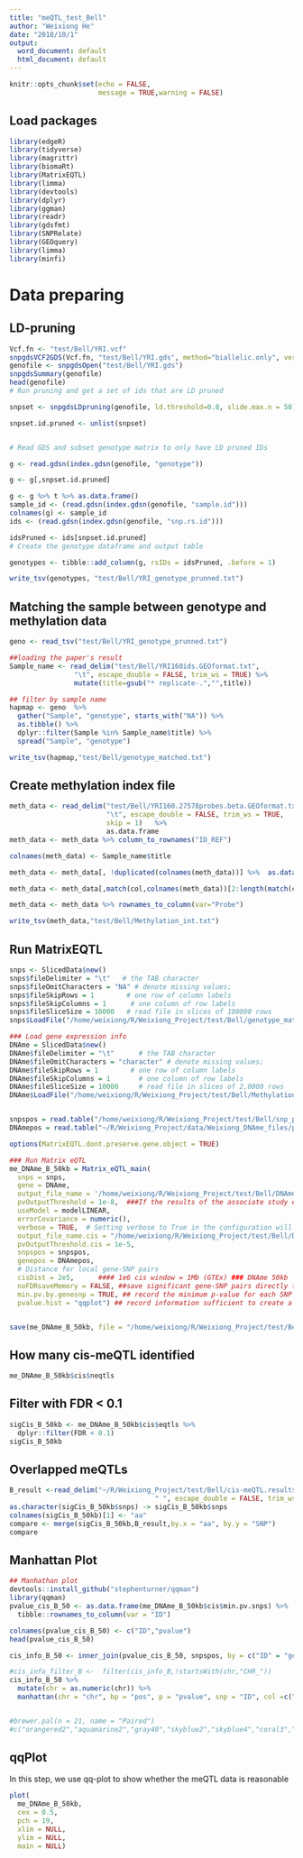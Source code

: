 ```yaml
---
title: "meQTL_test_Bell"
author: "Weixiong He"
date: "2018/10/1"
output:
  word_document: default
  html_document: default
---
```


```r
knitr::opts_chunk$set(echo = FALSE, 
                      message = TRUE,warning = FALSE)
```

## Load packages
```r
library(edgeR)
library(tidyverse)
library(magrittr)
library(biomaRt)
library(MatrixEQTL)
library(limma)
library(devtools)
library(dplyr)
library(ggman)
library(readr)
library(gdsfmt)
library(SNPRelate)
library(GEOquery)
library(limma)
library(minfi)

```

# Data preparing
## LD-pruning
```r
Vcf.fn <- "test/Bell/YRI.vcf"
snpgdsVCF2GDS(Vcf.fn, "test/Bell/YRI.gds", method="biallelic.only", verbose = TRUE)
genofile <- snpgdsOpen("test/Bell/YRI.gds")
snpgdsSummary(genofile)
head(genofile)
# Run pruning and get a set of ids that are LD pruned

snpset <- snpgdsLDpruning(genofile, ld.threshold=0.8, slide.max.n = 50)

snpset.id.pruned <- unlist(snpset)


# Read GDS and subset genotype matrix to only have LD pruned IDs

g <- read.gdsn(index.gdsn(genofile, "genotype"))

g <- g[,snpset.id.pruned]

g <- g %>% t %>% as.data.frame()
sample_id <- (read.gdsn(index.gdsn(genofile, "sample.id")))
colnames(g) <- sample_id
ids <- (read.gdsn(index.gdsn(genofile, "snp.rs.id")))

idsPruned <- ids[snpset.id.pruned]
# Create the genotype dataframe and output table

genotypes <- tibble::add_column(g, rsIDs = idsPruned, .before = 1)

write_tsv(genotypes, "test/Bell/YRI_genotype_prunned.txt")
```

## Matching the sample between genotype and methylation data
```r
geno <- read_tsv("test/Bell/YRI_genotype_prunned.txt")

##loading the paper's result
Sample_name <- read_delim("test/Bell/YRI160ids.GEOformat.txt", 
                "\t", escape_double = FALSE, trim_ws = TRUE) %>% 
                mutate(title=gsub("* replicate-.","",title))

## filter by sample name
hapmap <- geno  %>% 
  gather("Sample", "genotype", starts_with("NA")) %>% 
  as.tibble() %>% 
  dplyr::filter(Sample %in% Sample_name$title) %>% 
  spread("Sample", "genotype")

write_tsv(hapmap,"test/Bell/genotype_matched.txt")
```

## Create methylation index file
```r
meth_data <- read_delim("test/Bell/YRI160.27578probes.beta.GEOformat.txt", 
                        "\t", escape_double = FALSE, trim_ws = TRUE, 
                        skip = 1)   %>% 
                        as.data.frame
meth_data <- meth_data %>% column_to_rownames("ID_REF")

colnames(meth_data) <- Sample_name$title

meth_data <- meth_data[, !duplicated(colnames(meth_data))] %>%  as.data.frame()

meth_data <- meth_data[,match(col,colnames(meth_data))[2:length(match(col,colnames(meth_data)))]] 

meth_data <- meth_data %>% rownames_to_column(var="Probe")

write_tsv(meth_data,"test/Bell/Methylation_int.txt")
```

## Run MatrixEQTL
```r
snps <- SlicedData$new()
snps$fileDelimiter = "\t"   # the TAB character
snps$fileOmitCharacters = "NA" # denote missing values;
snps$fileSkipRows = 1        # one row of column labels
snps$fileSkipColumns = 1      # one column of row labels
snps$fileSliceSize = 10000   # read file in slices of 100000 rows
snps$LoadFile("/home/weixiong/R/Weixiong_Project/test/Bell/genotype_matched.txt")

### Load gene expression info
DNAme = SlicedData$new()
DNAme$fileDelimiter = "\t"      # the TAB character
DNAme$fileOmitCharacters = "character" # denote missing values;
DNAme$fileSkipRows = 1        # one row of column labels
DNAme$fileSkipColumns = 1       # one column of row labels
DNAme$fileSliceSize = 10000     # read file in slices of 2,0000 rows
DNAme$LoadFile("/home/weixiong/R/Weixiong_Project/test/Bell/Methylation_int.txt")


snpspos = read.table("/home/weixiong/R/Weixiong_Project/test/Bell/snp_position.txt", header = TRUE, stringsAsFactors = FALSE) #load 
DNAmepos = read.table("~/R/Weixiong_Project/data/Weixiong_DNAme_files/probes.txt", header = TRUE, stringsAsFactors = FALSE)

options(MatrixEQTL.dont.preserve.gene.object = TRUE)

### Run Matrix eQTL
me_DNAme_B_50kb = Matrix_eQTL_main(
  snps = snps,
  gene = DNAme,
  output_file_name = '/home/weixiong/R/Weixiong_Project/test/Bell/DNAme_output_trans_1e-8.txt', 
  pvOutputThreshold = 1e-8,  ###If the results of the associate study exceed the threshold, the results will not be retained in the final document
  useModel = modelLINEAR,
  errorCovariance = numeric(),
  verbose = TRUE,  # Setting verbose to True in the configuration will result in the service generating more output (will show both WARNING and INFO log levels), normally you will only see WARNING or higher (ERROR for example)
  output_file_name.cis = "/home/weixiong/R/Weixiong_Project/test/Bell/DNAme_output_cis_1e-5.txt",
  pvOutputThreshold.cis = 1e-5,
  snpspos = snpspos,
  genepos = DNAmepos,
  # Distance for local gene-SNP pairs
  cisDist = 2e5,      #### 1e6 cis window = 1Mb (GTEx) ### DNAme 50kb 
  noFDRsaveMemory = FALSE, ##save significant gene-SNP pairs directly to the output files, reduce memory footprint and skip FDR calculation. The eQTLs are not recorded in the returned object if noFDRsaveMemory = TRUE
  min.pv.by.genesnp = TRUE, ## record the minimum p-value for each SNP and each gene in the returned object. The minimum p-values are recorded even if if they are above the corresponding thresholds of pvOutputThreshold and pvOutputThreshold.cis.
  pvalue.hist = "qqplot") ## record information sufficient to create a QQ- plot of the p-values 


save(me_DNAme_B_50kb, file = "/home/weixiong/R/Weixiong_Project/test/Bell/meQTL_B_50kb.Rds")

```

## How many cis-meQTL identified 
```r
me_DNAme_B_50kb$cis$neqtls
```

## Filter with FDR < 0.1
```r
sigCis_B_50kb <- me_DNAme_B_50kb$cis$eqtls %>%
  dplyr::filter(FDR < 0.1)
sigCis_B_50kb
```

## Overlapped meQTLs
```r
B_result <-read_delim("~/R/Weixiong_Project/test/Bell/cis-meQTL.results", 
                                    " ", escape_double = FALSE, trim_ws = TRUE)
as.character(sigCis_B_50kb$snps) -> sigCis_B_50kb$snps
colnames(sigCis_B_50kb)[1] <- "aa"
compare <- merge(sigCis_B_50kb,B_result,by.x = "aa", by.y = "SNP")
compare
```

## Manhattan Plot
```r
## Manhathan plot
devtools::install_github("stephenturner/qqman")
library(qqman)
pvalue_cis_B_50 <- as.data.frame(me_DNAme_B_50kb$cis$min.pv.snps) %>% 
  tibble::rownames_to_column(var = "ID")

colnames(pvalue_cis_B_50) <- c("ID","pvalue")
head(pvalue_cis_B_50)

cis_info_B_50 <- inner_join(pvalue_cis_B_50, snpspos, by = c("ID" = "geneid"))

#cis_info_filter_B <-  filter(cis_info_B,!startsWith(chr,"CHR_"))
cis_info_B_50 %>%
  mutate(chr = as.numeric(chr)) %>%
  manhattan(chr = "chr", bp = "pos", p = "pvalue", snp = "ID", col =c("#A6CEE3","#FB9A99","#E31A1C","#D9D9D9","#1F78B4","#B2DF8A","#33A02C","#FDBF6F","#FF7F00","#CAB2D6","#6A3D9A","#F7FCB9","#B15928","#8DD3C7","#8DA0CB","#FFFF33","#FB8072","#80B1D3","#BF5B17","#B3DE69","#FCCDE5","#BC80BD"),annotatePval = 0.005)


#brewer.pal(n = 21, name = "Paired")
#c("orangered2","aquamarine2","gray40","skyblue2","skyblue4","coral3","lightyellow","magenta4","orchid3","paleturquoise4","sienna1","plum1","seashell3","steelblue3","ivory4","hotpink1","grey38","cyan","chartreuse4","darkolivegreen","blueviolet","cornflowerblue"), 

```


## qqPlot
In this step, we use qq-plot to show whether the meQTL data is reasonable
```r
plot(
  me_DNAme_B_50kb,
  cex = 0.5,
  pch = 19,
  xlim = NULL,
  ylim = NULL,
  main = NULL)
```


